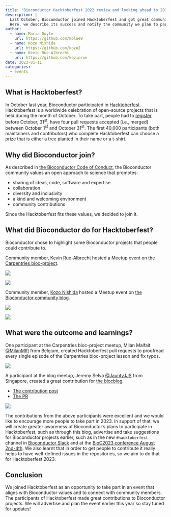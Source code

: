 ```yaml
---
title: "Bioconductor Hacktoberfest 2022 review and looking ahead to 2023"
description: |
  Last October, Bioconductor joined Hacktoberfest and got great community contributions there.
  Here, we describe its success and notify the community we plan to participate in 2023.
author:
  - name: Maria Doyle
    url: https://github.com/mblue9
  - name: Kozo Nishida
    url: https://github.com/kozo2
  - name: Kevin Rue-Albrecht
    url: https://github.com/kevinrue
date: 2023-01-11
categories:
  - events
---
```


## What is Hacktoberfest?

In October last year, Bioconductor participated in [Hacktoberfest](https://hacktoberfest.com/).
Hacktoberfest is a worldwide celebration of open-source projects that is held during the month of October.
To take part, people had to [register](https://hacktoberfest.com/auth/) before October, 31<sup>st</sup>,
have four pull requests accepted (i.e., merged) between October 1<sup>st</sup> and October 31<sup>st</sup>.
The first 40,000 participants (both maintainers and contributors) who complete Hacktoberfest can choose a prize that is either a tree planted in their name or a t-shirt.

## Why did Bioconductor join?

As described in [the Bioconductor Code of Conduct](https://bioconductor.github.io/bioc_coc_multilingual/en-US.html),
the Bioconductor community values an open approach to science that promotes:

- sharing of ideas, code, software and expertise
- collaboration
- diversity and inclusivity
- a kind and welcoming environment
- community contributions

Since the Hacktoberfest fits these values, we decided to join it.

## What did Bioconductor do for Hacktoberfest?

Bioconductor chose to highlight some Bioconductor projects that people could contribute to. 

Community member, [Kevin Rue-Albrecht](https://github.com/kevinrue) hosted a Meetup event on [the Carpentries bioc-project](https://github.com/carpentries-incubator/bioc-project). 

![](https://user-images.githubusercontent.com/12192/212072573-7038f78e-654a-42e7-890f-ace45cbf609d.png)

![](https://user-images.githubusercontent.com/12192/212077077-fd6d9b73-7557-4868-92c3-18e63cacd2d4.png)

Community member, [Kozo Nishida](https://github.com/kozo2) hosted a Meetup event on [the Bioconductor community blog](https://bioconductor.github.io/biocblog/).

![](https://user-images.githubusercontent.com/12192/212077271-6c71efc9-174d-4bf4-98ab-bf21d1cd9566.png)

![](https://user-images.githubusercontent.com/12192/212077578-dd13697e-eddb-40c6-af93-e5af993fd8ab.png)

## What were the outcome and learnings?

One participant at the Carpentries bioc-project meetup, Milan Malfait [@MilanMlft](https://github.com/MilanMlft) from Belgium, created Hacktoberfest pull requests to proofread every single episode of the Carpentries bioc-project lesson and fix typos.

![](https://user-images.githubusercontent.com/12192/212073022-e37a9785-fa5e-4b2e-86a9-b9714073e8b9.png)

A participant at the blog meetup, Jeremy Selva [@JauntyJJS](https://github.com/JauntyJJS) from Singapore, created a great contribution for [the biocblog](https://bioconductor.github.io/biocblog/).

- [The contribution post](https://bioconductor.github.io/biocblog/posts/2022-10-22-awesome-lists/)
- [The PR](https://github.com/Bioconductor/biocblog/pull/24)

![](https://user-images.githubusercontent.com/12192/212075013-dc62e631-d83b-4f48-9b3c-dea85d2e908d.png)

The contributions from the above participants were excellent and we would like to encourage more people to take part in 2023.
In support of that, we will create greater awareness of Bioconductor's plans to participate in Hacktoberfest, such as through this blog, advertise and take suggestions for Bioconductor projects earlier, such as in the new `#hacktoberfest` channel in [Bioconductor Slack](https://slack.bioconductor.org/) and at the [BioC2023 conference August 2nd-4th](https://support.bioconductor.org/p/9147691/).
We also learnt that in order to get people to contribute it really helps to have well-defined issues in the repositories, so we aim to do that for Hacktoberfest 2023.

## Conclusion

We joined Hacktoberfest as an opportunity to take part in an event that aligns with Bioconductor values and to connect with community members.
The participants of Hacktoberfest made great contributions to Bioconductor projects.
We will advertise and plan the event earlier this year so stay tuned for updates!

